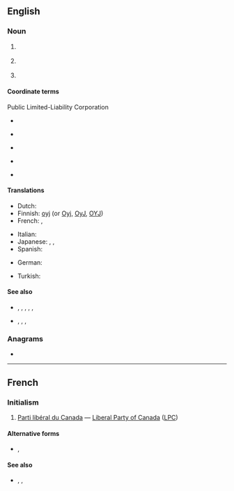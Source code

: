 {{also|plc}}
==English==
{{wikipedia}}

===Noun===
{{en-noun}}

# {{lb|en|business}} {{initialism of|[[public]] [[limited]]-[[liability]] [[company]]/[[corporation]]|lang=en}}
# {{lb|en|communications}} {{initialism of|power line communication|lang=en}}
# {{lb|en|electronics}} {{initialism of|programmable logic controller|lang=en}}

====Coordinate terms====
; Public Limited-Liability Corporation
* {{sense|Canada}} {{l|en|Ltée.}} {{qualifier|French}}
* {{sense|Germany}} {{l|en|AG}} {{qualifier|German}}
* {{sense|Netherlands}} {{l|en|N.V.}} {{qualifier|Dutch}}
* {{sense|Italy}} {{l|en|SpA}} {{qualifier|Italian}}
* {{sense|Sweden}} {{l|en|AB}} {{qualifier|Swedish}}

====Translations====
{{trans-top|Abbreviation for Public Limited Liability Corporation}}
* Dutch: {{t|nl|PVBA}}
* Finnish: [[oyj]] (or [[Oyj]], [[OyJ]], [[OYJ]])
* French: {{t|fr|SPRL}}, {{t+|fr|SA}}
{{trans-mid}}
* Italian: {{t|it|SpA}}
* Japanese: {{t|ja|K.K.}}, {{t+|ja|株式会社|tr=kabushikigaisha}}, {{qualifier|literally}}{{t|ja|上場株式会社|tr=jōjōkabushikigaisha}}
* Spanish: {{t+|es|S.A.}}
{{trans-bottom}}

{{trans-top|Abbreviation for a programmable logic controller}}
* German: {{t+|de|SPS|f}}
{{trans-mid}}
* Turkish: {{t+|tr|PLC}}
{{trans-bottom}}

====See also====
* {{sense|business}} {{l|en|Co.}}, {{l|en|Corp.}}, {{l|en|Inc.}}, {{l|en|LLC}}, {{l|en|Ltd.}}, {{l|en|plc}}
* {{sense|electronics}} {{l|en|FPGA}}, {{l|en|PAL}}, {{l|en|PIC}}, {{l|en|PLA}}

===Anagrams===
* {{anagrams|en|a=clp|Cpl|LPC|PCL|PCl.|cpl}}

----

==French==

===Initialism===
{{rfc-header|Initialism}}
{{head|fr|initialism|head=[[parti|Parti]] [[libéral]] [[du]] [[Canada]]}}

# {{lb|fr|initialism}} {{lb|fr|Canada|politics}} [[Parti libéral du Canada]] &mdash; [[Liberal Party of Canada]] ([[LPC]])

====Alternative forms====
* {{l|fr|P.L.C.}}, {{l|fr|P. L. C.}}

====See also====
* {{l|fr|BQ}}, {{l|fr|NPD}}, {{l|fr|PCC}}